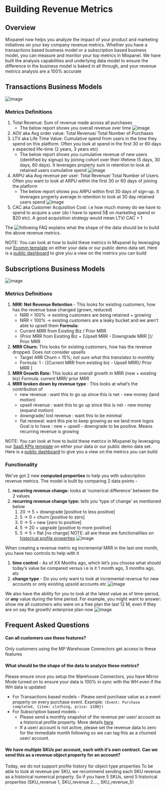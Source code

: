 # Building Revenue Metrics

## Overview
Mixpanel now helps you analyze the impact of your product and marketing initiatives on your key company revenue metrics. 
Whether you have a transactions based business model or a subscription based business model, you can measure and monitor your top metrics in Mixpanel. We have built the analysis capabilities and underlying data model to ensure the difference in the business model is baked in all through, and your revenue metrics analysis are a 100% accurate

## Transactions Business Models
![image](/transaction_biz_use_cases.webp)

### Metrics Definitions

1. Total Revenue: Sum of revenue made across all purchases
   - The below report shows you overall revenue over time
   ![image](/revenue.webp)
2. AOV aka Avg order value: Total Revenue/ Total Number of Purchases 
3. LTV aka Life Time Value: Cumulative spend from users in the time they spend on this platform. Often you look at spend in the first 30 or 60 days x expected life-time (2 years, 3 years etc) 
   - The below report shows you cumulative revenue of new users (identified by signup) by joining cohort over their lifetime (5 days, 30 days, 60 days). It leverages property sum in retention to look at retained users cumulative spend 
   ![image](/ltv.webp)
4. ARPU aka Avg revenue per user:  Total Revenue/ Total Number of Users. Often you want to look at ARPU within the first 30 or 60 days of joining the platform
   - The below report shows you ARPU within first 30 days of sign-up. It leverages property average in retention to look at 30 day retained users spend
   ![image](/arpu.webp)
5. CAC aka Customer Acquisition Cost: i.e how much money do we have to spend to acquire a user (do I have to spend 5$ on marketing spend or $20 etc). A good acquisition strategy would mean LTV/ CAC > 1

The ![following FAQ](https://docs.mixpanel.com/docs/features/revenue_analytics#what-should-be-the-shape-of-the-data-to-analyze-these-metrics) explains what the shape of the data should be to build the above revenue metrics. 
   
NOTE: You can look at how to build these metrics in Mixpanel by leveraging our [Ecomm template](https://mixpanel.com/project?show-template-selector=true) on either your data or our public demo data set. Here is a [public dashboard](https://mixpanel.com/p/DnjPvUbyke46TtZ9AeCGCs) to give you a view on the metrics you can build

## Subscriptions Business Models
![image](/sub_biz_use_cases.webp)

### Metrics Definitions

1. **NRR: Net Revenue Retention** - This looks for existing customers, how has the revenue base changed (grown, reduced)
    - NRR > 100% → existing customers are being retained + growing
    - NRR < 100% → existing customers are a leaky bucket and we aren’t able to upsell them
    **Formula:** 
    - Current MRR from Existing Biz / Prior MRR
    - (Prior MRR from Existing Biz + [Upsell MRR - Downgrade MRR ])/ Prior MRR
2. **MRR Churn:** This looks for existing customers, how has the revenue dropped. Does not consider upsells 
    - Target ARR Churn < 15%; *not sure what this translates to monthly*
    - Formula: 1 - [(Current MRR from existing biz - Upsell MRR)/ Prior MRR ]
3. **MRR Growth Rate:** This looks at overall growth in MRR (new + existing biz) 
    Formula: current MRR/ prior MRR 
4. **MRR broken down by revenue type** : This looks at what’s the contribution of  
    - new revenue : want this to go up since this is net - new money (land motion)
    - upsell revenue : want this to go up since this is net - new money (expand motion)
    - downgrade/ lost revenue : want this to be minimal
    - flat renewal: want this pie to keep growing as we land more logos
    Goal is to have : new + upsell - downgrade to be positive. Means recurring revenue is growing

NOTE: You can look at how to build these metrics in Mixpanel by leveraging our [SaaS KPIs template](https://mixpanel.com/project?show-template-selector=true) on either your data or our public demo data set. Here is a [public dashboard](https://mixpanel.com/p/8R2b9DRvnZfrNXYVqNxFLH) to give you a view on the metrics you can build

### Functionality

We've got 2 new **computed properties** to help you with subscription revenue metrics. The model is built by comparing 2 data points - 
1. **recurring revenue change:** looks at ‘numerical difference’ between the 2 values
2. **recurring revenue change type:** tells you ‘type of change’ as mentioned below
    1. 20 -> 5 = downgrade [positive to less positive]
    2. 5 -> 0 = churn [positive to zero]
    3. 0 -> 5 = new [zero to positive]
    4. 5 -> 20 = upgrade [positive to more positive]
    5. 5 -> 5 = flat [no change]
NOTE: all are these are functionalities on [historical profile properties](https://docs.mixpanel.com/docs/data-structure/user-profiles#importing-historical-profile-values)
![image](/computed_props.png)

When creating a revenue metric eg incremental MRR in the last one month, you have two controls to help with it 
1. **time control** - As of XX Months ago, which let’s you choose what should today’s value be compared versus i.e is it 1 month ago, 3 months ago, etc
2. **change type** - Do you only want to look at incremental revenue for new accounts or only existing upsold accounts etc
![image](/Subscription_revenue_metric.png)

We also have the ability for you to look at the latest value as of time-period, or **any** value during the time period. For example, you might want to answer: show me all customers who were on a free plan the last 12 M, even if they are on say the growth/ enterprise plan now
![image](/Any_value.webp)

## Frequent Asked Questions

#### Can all customers use these features?
   Only customers using the MP Warehouse Connectors get access to these features  
#### What should be the shape of the data to analyze these metrics?
   Please ensure once you setup the Warehouse Connectors, you have Mirror Mode turned on to ensure your data is 100% in sync with the WH even if the WH data is updated
   - For Transactions based models -  Please send purchase value as a event property on every purchase event. Example: `(Event: Purchase completed, {item: clothing, price: $100})`
   - For Subscription based models -
     - Please send a monthly snapshot of the revenue per user/ account as a historical profile property. More details [here](https://docs.mixpanel.com/docs/data-structure/user-profiles#importing-historical-profile-values)
     - If a user/ account is not active, please set the revenue data to zero for the immediate month following so we can tag this as a churned user/ account.
#### We have multiple SKUs  per account, each with it’s own contract. Can we send this as a revenue object property for an account?
  Today, we do not support profile history for object type properties
  To be able to look at revenue per SKU, we recommend sending each SKU revenue as a historical numerical property. So if you have 5 SKUs, send 5 historical properties (SKU_revenue 1, SKU_revenue 2…., SKU_revenue_5)
